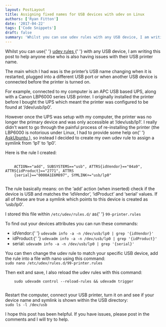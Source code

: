 ```yaml
---
layout: PostLayout
title: Assigning fixed names for USB devices with udev on Linux
authors: ['Ryan Fitton']
date: '2017-04-22'
tags: ['Code Snippets']
draft: false
summary: 'Whilst you can use udev rules with any USB device, I am writing this post to help anyone else who is also having issues with their USB printer&nbsp;name. The main which I had was&nbsp;is the printer&amp;#8217;s USB name&nbsp;changing when it is restarted, plugged into a different USB port or when another USB device is connected [&amp;hellip;]'
---
```


<p>
  Whilst you can use{' '}
  <a href="https://www.linux.com/news/udev-introduction-device-management-modern-linux-system">
    udev rules
  </a>{' '}
  with any USB device, I am writing this post to help anyone else who is also having issues with
  their USB printer name.
</p>
<p>
  The main which I had was is the printer&#8217;s USB name changing when it is restarted, plugged
  into a different USB port or when another USB device is connected before the printer is turned on.
</p>
<p>
  For example, connected to my computer is an APC USB based UPS, along with a Canon LBP6000 series
  USB printer. I originally installed the printer before I bought the UPS which meant the printer
  was configured to be found at &#8216;/dev/usb/lp0&#8217;.
</p>
<p>
  However once the UPS was setup with my computer, the printer was no longer the primary device and
  was only accessible at &#8216;/dev/usb/lp1&#8217;. I really didn&#8217;t want to go through the
  painful process of re-installing the printer (the LBP6000 is notorious under Linux, I had to
  provide some help on{' '}
  <a href="https://askubuntu.com/questions/778367/cannot-print-from-canon-lbp6020-ubuntu-16-04">
    AskUbuntu
  </a>
  ), so instead I decided to create my own udev rule to assign a symlink from &#8216;lp1&#8217; to
  &#8216;lp0&#8217;.
</p>
<p>Here is the rule I created:</p>
<pre class="language-markup">
  <code class="language-markup">
    ACTION=="add", SUBSYSTEMS=="usb", ATTRS{idVendor}=="04a9", ATTRS{idProduct}=="2771", ATTRS
    {serial}=="0000A1E6M897", SYMLINK+="usb/lp0"
  </code>
</pre>
<p>
  The rule basically means: on the &#8216;add&#8217; action (when inserted) check if the device is
  USB and matches the &#8216;idVendor&#8217;, &#8216;idProduct&#8217; and &#8216;serial&#8217;
  values. If all of these are true a symlink which points to this device is created as
  &#8216;usb/lp0&#8217;.
</p>
<p>
  I stored this file within <code class="language-markup">/etc/udev/rules.d/</code> as{' '}
  <code class="language-markup">99-printer.rules</code>
</p>
<p>To find out your devices attributes you can run these commands:</p>
<ul>
  <li>
    idVendor:{' '}
    <code class="language-markup">udevadm info -a -n /dev/usb/lp0 | grep '{idVendor}'</code>
  </li>
  <li>
    idProduct:{' '}
    <code class="language-markup">udevadm info -a -n /dev/usb/lp0 | grep '{idProduct}'</code>
  </li>
  <li>
    serial: <code class="language-markup">udevadm info -a -n /dev/usb/lp0 | grep '{serial}'</code>
  </li>
</ul>
<p>
  You can then change the udev rule to match your specific USB device, add the rule into a file with
  nano using this command:
  <br />
  <code class="language-markup">sudo nano /etc/udev/rules.d/99-printer.rules</code>
</p>
<p>
  Then exit and save, I also reload the udev rules with this command:
  <br />
  <code class="language-markup">
    sudo udevadm control --reload-rules &amp;&amp; udevadm trigger
  </code>
</p>
<p>
  Restart the computer, connect your USB printer, turn it on and see if your device name and symlink
  is shown within the USB directory:
  <br />
  <code class="language-markup">sudo ls -l /dev/usb</code>
</p>
<p>
  I hope this post has been helpful. If you have issues, please post in the comments and I will try
  to help.
</p>
